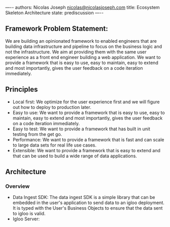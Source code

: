 —--
authors: Nicolas Joseph <nicolas@nicolasjoseph.com>
title: Ecosystem Skeleton Architecture
state: prediscussion
—--

## Framework Problem Statement:

We are building an opinionated framework to enabled engineers that are building data infrastructure and pipeline to focus on the business logic and not the infrastructure. We aim at providing them with the same user experience as a front end engineer building a web application. We want to provide a framework that is easy to use, easy to maintain, easy to extend and most importantly, gives the user feedback on a code iteration immediately.

## Principles

- Local first: We optimize for the user experience first and we will figure out how to deploy to production later.
- Easy to use: We want to provide a framework that is easy to use, easy to maintain, easy to extend and most importantly, gives the user feedback on a code iteration immediately.
- Easy to test: We want to provide a framework that has built in unit testing from the get go.
- Performance: We want to provide a framework that is fast and can scale to large data sets for real life use cases.
- Extensible: We want to provide a framework that is easy to extend and that can be used to build a wide range of data applications.

## Architecture

### Overview

- Data Ingest SDK: The data ingest SDK is a simple library that can be embedded in the user's application to send data to an igloo deployment. It is typed with the User's Business Objects to ensure that the data sent to igloo is valid.
- Igloo Server:
